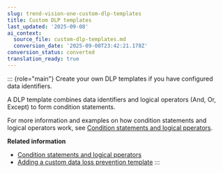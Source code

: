 ```yaml
---
slug: trend-vision-one-custom-dlp-templates
title: Custom DLP templates
last_updated: '2025-09-08'
ai_context:
  source_file: custom-dlp-templates.md
  conversion_date: '2025-09-08T23:42:21.178Z'
conversion_status: converted
translation_ready: true
---
```


::: {role="main"}
Create your own DLP templates if you have configured data identifiers.

A DLP template combines data identifiers and logical operators (And, Or, Except) to form condition statements.

For more information and examples on how condition statements and logical operators work, see [Condition statements and logical pperators](condition-logical-operators.mdx).

**Related information**

- [Condition statements and logical pperators](condition-logical-operators.md "Apply conditions and operators to custom DLP templates.")
- [Adding a custom data loss prevention template](custom-dlp-template.md "Create a custom DLP template for use in secure access rules.")
:::
